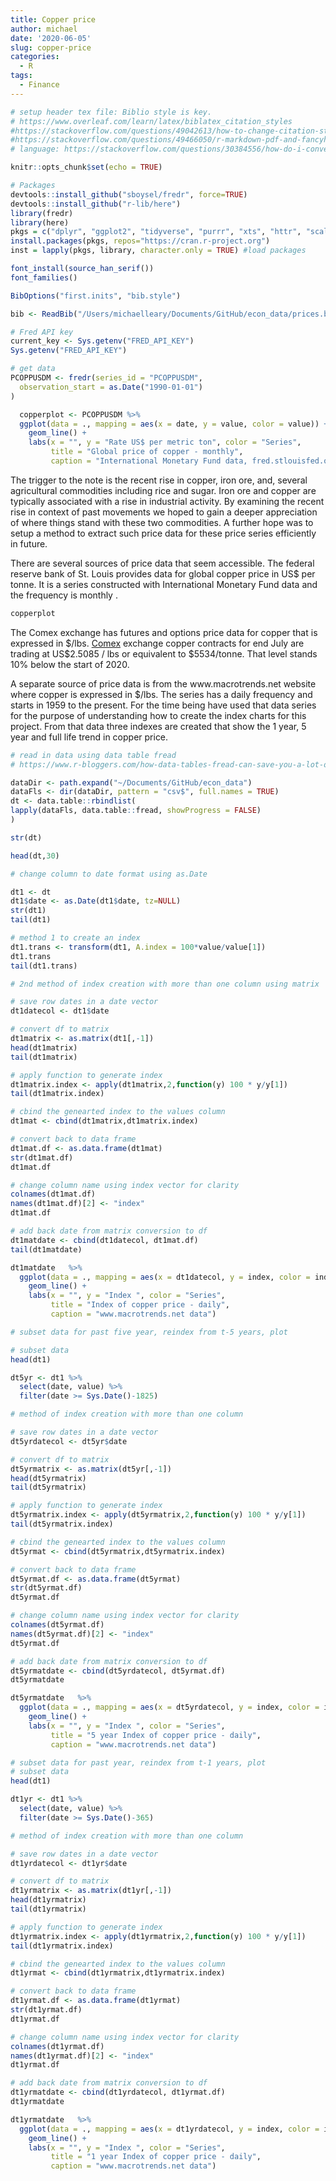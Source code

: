 ```yaml
---
title: Copper price
author: michael
date: '2020-06-05'
slug: copper-price
categories:
  - R
tags:
  - Finance
---
```


```r
# setup header tex file: Biblio style is key. 
# https://www.overleaf.com/learn/latex/biblatex_citation_styles
#https://stackoverflow.com/questions/49042613/how-to-change-citation-style-in-biblatex-in-r-markdown
#https://stackoverflow.com/questions/49466050/r-markdown-pdf-and-fancyhdr-how-to-add-special-characters-and-link-to-footer
# language: https://stackoverflow.com/questions/30384556/how-do-i-convert-a-markdown-document-with-japanese-to-beamer
```

```r
knitr::opts_chunk$set(echo = TRUE)
```

```r
# Packages
devtools::install_github("sboysel/fredr", force=TRUE)
devtools::install_github("r-lib/here")
library(fredr)
library(here)
pkgs = c("dplyr", "ggplot2", "tidyverse", "purrr", "xts", "httr", "scales", "ggpubr", "gridExtra", "knitcitations", "RefManageR", "showtext", "data.table", "lubridate") 
install.packages(pkgs, repos="https://cran.r-project.org")
inst = lapply(pkgs, library, character.only = TRUE) #load packages
```

```r
font_install(source_han_serif())
font_families()
```

```r
BibOptions("first.inits", "bib.style")
```

```r
bib <- ReadBib("/Users/michaelleary/Documents/GitHub/econ_data/prices.bib")
```

```r
# Fred API key
current_key <- Sys.getenv("FRED_API_KEY")
Sys.getenv("FRED_API_KEY")
```

```r
# get data 
PCOPPUSDM <- fredr(series_id = "PCOPPUSDM",
  observation_start = as.Date("1990-01-01")
)

```

```r
  copperplot <- PCOPPUSDM %>%
  ggplot(data = ., mapping = aes(x = date, y = value, color = value)) +
    geom_line() +
    labs(x = "", y = "Rate US$ per metric ton", color = "Series",
         title = "Global price of copper - monthly",
         caption = "International Monetary Fund data, fred.stlouisfed.org")

```

The trigger to the note is the recent rise in copper, iron ore, and, several agricultural commodities including rice and sugar. Iron ore and copper are typically associated with a rise in industrial activity. By examining the recent rise in context of past movements we hoped to gain a deeper appreciation of where things stand with these two commodities. A further hope was to setup a method to extract such price data for these price series efficiently in future. 

There are several sources of price data that seem accessible. The federal reserve bank of St. Louis provides data for global copper price in US$ per tonne. It is a series constructed with International Monetary Fund data and the frequency is monthly \autocite[]{Fund:2020aa}. 

```r
copperplot
```

The Comex exchange has futures and options price data for copper that is expressed in $/lbs. [Comex](https://www.cmegroup.com/trading/metals/base/copper_quotes_globex.html?optionProductId=797&optionExpiration=797-U0) exchange copper contracts for end July are trading at US\$2.5085 / lbs or equivalent to \$5534/tonne. That level stands 10% below the start of 2020.

A separate source of price data is from the www.macrotrends.net website where copper is expressed in $/lbs. The series has a daily frequency and starts in 1959 to the present. For the time being have used that data series for the purpose of understanding how to create the index charts for this project. From that data three indexes are created that show the 1 year, 5 year and full life trend in copper price. 

```r
# read in data using data table fread
# https://www.r-bloggers.com/how-data-tables-fread-can-save-you-a-lot-of-time-and-memory-and-take-input-from-shell-commands/

dataDir <- path.expand("~/Documents/GitHub/econ_data")
dataFls <- dir(dataDir, pattern = "csv$", full.names = TRUE)
dt <- data.table::rbindlist(
lapply(dataFls, data.table::fread, showProgress = FALSE)
)
```

```r
str(dt)
```

```r
head(dt,30)
```
```r
# change column to date format using as.Date

dt1 <- dt
dt1$date <- as.Date(dt1$date, tz=NULL)
str(dt1)
tail(dt1)

```
```r
# method 1 to create an index 
dt1.trans <- transform(dt1, A.index = 100*value/value[1]) 
dt1.trans
tail(dt1.trans)
```
```r
# 2nd method of index creation with more than one column using matrix

# save row dates in a date vector
dt1datecol <- dt1$date

# convert df to matrix
dt1matrix <- as.matrix(dt1[,-1])
head(dt1matrix)
tail(dt1matrix)

# apply function to generate index
dt1matrix.index <- apply(dt1matrix,2,function(y) 100 * y/y[1])
tail(dt1matrix.index)

# cbind the genearted index to the values column 
dt1mat <- cbind(dt1matrix,dt1matrix.index)

# convert back to data frame
dt1mat.df <- as.data.frame(dt1mat)
str(dt1mat.df)
dt1mat.df

# change column name using index vector for clarity 
colnames(dt1mat.df)
names(dt1mat.df)[2] <- "index"
dt1mat.df

# add back date from matrix conversion to df 
dt1matdate <- cbind(dt1datecol, dt1mat.df)
tail(dt1matdate)
```

```r
dt1matdate   %>%
  ggplot(data = ., mapping = aes(x = dt1datecol, y = index, color = index)) +
    geom_line() +
    labs(x = "", y = "Index ", color = "Series",
         title = "Index of copper price - daily",
         caption = "www.macrotrends.net data")
```

```r
# subset data for past five year, reindex from t-5 years, plot

# subset data
head(dt1)

dt5yr <- dt1 %>%
  select(date, value) %>%
  filter(date >= Sys.Date()-1825)

```

```r
# method of index creation with more than one column

# save row dates in a date vector
dt5yrdatecol <- dt5yr$date

# convert df to matrix
dt5yrmatrix <- as.matrix(dt5yr[,-1])
head(dt5yrmatrix)
tail(dt5yrmatrix)

# apply function to generate index
dt5yrmatrix.index <- apply(dt5yrmatrix,2,function(y) 100 * y/y[1])
tail(dt5yrmatrix.index)

# cbind the genearted index to the values column 
dt5yrmat <- cbind(dt5yrmatrix,dt5yrmatrix.index)

# convert back to data frame
dt5yrmat.df <- as.data.frame(dt5yrmat)
str(dt5yrmat.df)
dt5yrmat.df

# change column name using index vector for clarity 
colnames(dt5yrmat.df)
names(dt5yrmat.df)[2] <- "index"
dt5yrmat.df

# add back date from matrix conversion to df 
dt5yrmatdate <- cbind(dt5yrdatecol, dt5yrmat.df)
dt5yrmatdate
```

```r
dt5yrmatdate   %>%
  ggplot(data = ., mapping = aes(x = dt5yrdatecol, y = index, color = index)) +
    geom_line() +
    labs(x = "", y = "Index ", color = "Series",
         title = "5 year Index of copper price - daily",
         caption = "www.macrotrends.net data")
```

```r
# subset data for past year, reindex from t-1 years, plot
# subset data
head(dt1)

dt1yr <- dt1 %>%
  select(date, value) %>%
  filter(date >= Sys.Date()-365)

```

```r
# method of index creation with more than one column

# save row dates in a date vector
dt1yrdatecol <- dt1yr$date

# convert df to matrix
dt1yrmatrix <- as.matrix(dt1yr[,-1])
head(dt1yrmatrix)
tail(dt1yrmatrix)

# apply function to generate index
dt1yrmatrix.index <- apply(dt1yrmatrix,2,function(y) 100 * y/y[1])
tail(dt1yrmatrix.index)

# cbind the genearted index to the values column 
dt1yrmat <- cbind(dt1yrmatrix,dt1yrmatrix.index)

# convert back to data frame
dt1yrmat.df <- as.data.frame(dt1yrmat)
str(dt1yrmat.df)
dt1yrmat.df

# change column name using index vector for clarity 
colnames(dt1yrmat.df)
names(dt1yrmat.df)[2] <- "index"
dt1yrmat.df

# add back date from matrix conversion to df 
dt1yrmatdate <- cbind(dt1yrdatecol, dt1yrmat.df)
dt1yrmatdate
```

```r
dt1yrmatdate   %>%
  ggplot(data = ., mapping = aes(x = dt1yrdatecol, y = index, color = index)) +
    geom_line() +
    labs(x = "", y = "Index ", color = "Series",
         title = "1 year Index of copper price - daily",
         caption = "www.macrotrends.net data")

```
